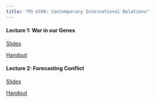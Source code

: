 ```yaml
---
title: "PO 4700: Contemporary International Relations"
---
```


#### Lecture 1: War in our Genes

[Slides](PO4700/War_in_our_Genes_slides.html)

[Handout](PO4700/War_in_our_Genes_handout.html)

#### Lecture 2: Forecasting Conflict

[Slides](PO4700/Forecasting_Conflict_slides.html)

[Handout](PO4700/Forecasting_Conflict_handout.html)


